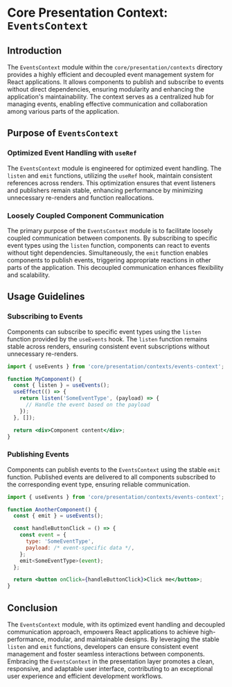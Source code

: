 # Core Presentation Context: `EventsContext`

## Introduction

The `EventsContext` module within the `core/presentation/contexts` directory provides a highly efficient and decoupled event management system for React applications. It allows components to publish and subscribe to events without direct dependencies, ensuring modularity and enhancing the application's maintainability. The context serves as a centralized hub for managing events, enabling effective communication and collaboration among various parts of the application.

## Purpose of `EventsContext`

### Optimized Event Handling with `useRef`

The `EventsContext` module is engineered for optimized event handling. The `listen` and `emit` functions, utilizing the `useRef` hook, maintain consistent references across renders. This optimization ensures that event listeners and publishers remain stable, enhancing performance by minimizing unnecessary re-renders and function reallocations.

### Loosely Coupled Component Communication

The primary purpose of the `EventsContext` module is to facilitate loosely coupled communication between components. By subscribing to specific event types using the `listen` function, components can react to events without tight dependencies. Simultaneously, the `emit` function enables components to publish events, triggering appropriate reactions in other parts of the application. This decoupled communication enhances flexibility and scalability.

## Usage Guidelines

### Subscribing to Events

Components can subscribe to specific event types using the `listen` function provided by the `useEvents` hook. The `listen` function remains stable across renders, ensuring consistent event subscriptions without unnecessary re-renders.

```jsx
import { useEvents } from 'core/presentation/contexts/events-context';

function MyComponent() {
  const { listen } = useEvents();
  useEffect(() => {
    return listen('SomeEventType', (payload) => {
      // Handle the event based on the payload
    });
  }, []);

  return <div>Component content</div>;
}
```

### Publishing Events

Components can publish events to the `EventsContext` using the stable `emit` function. Published events are delivered to all components subscribed to the corresponding event type, ensuring reliable communication.

```jsx
import { useEvents } from 'core/presentation/contexts/events-context';

function AnotherComponent() {
  const { emit } = useEvents();

  const handleButtonClick = () => {
    const event = {
      type: 'SomeEventType',
      payload: /* event-specific data */,
    };
    emit<SomeEventType>(event);
  };

  return <button onClick={handleButtonClick}>Click me</button>;
}
```

## Conclusion

The `EventsContext` module, with its optimized event handling and decoupled communication approach, empowers React applications to achieve high-performance, modular, and maintainable designs. By leveraging the stable `listen` and `emit` functions, developers can ensure consistent event management and foster seamless interactions between components. Embracing the `EventsContext` in the presentation layer promotes a clean, responsive, and adaptable user interface, contributing to an exceptional user experience and efficient development workflows.
